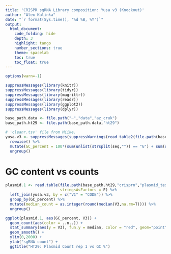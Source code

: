 ```yaml
---
title: 'CRISPR sgRNA Library composition: Yusa v3 (Knockout)'
author: "Alex Kalinka"
date: "`r format(Sys.time(), '%d %B, %Y')`"
output:
  html_document:
    code_folding: hide
    depth: 3
    highlight: tango
    number_sections: true
    theme: spacelab
    toc: true
    toc_float: true
---
```



```r
options(warn=-1)

suppressMessages(library(knitr))
suppressMessages(library(tidyr))
suppressMessages(library(magrittr))
suppressMessages(library(readr))
suppressMessages(library(ggplot2))
suppressMessages(library(dplyr))

base_path.data <- file.path("~","data","az_cruk")
base_path.ht29 <- file.path(base_path.data,"ht29")

# 'cleanr.tsv' file from Miike.
yusa.v3 <- suppressMessages(suppressWarnings(read_table2(file.path(base_path.data,"cleanr.tsv")))) %>%
  rowwise() %>%
  mutate(GC_percent = 100*(sum(unlist(strsplit(seq,"")) == "G") + sum(unlist(strsplit(seq,"")) == "C"))/20) %>%
  ungroup()

```

# GC content vs counts

```r
plasmid.1 <- read.table(file.path(base_path.ht29,"crisprn","plasmid_test","counts","Plasmid_AZ_1.s_1.counts"),
                        stringsAsFactors = F) %>%
  left_join(yusa.v3, by = c("V1" = "CODE")) %>%
  group_by(GC_percent) %>%
  mutate(median_count = as.integer(round(median(V3,na.rm=T)))) %>%
  ungroup()

ggplot(plasmid.1, aes(GC_percent, V3)) +
  geom_count(aes(color = ..n..)) +
  stat_summary(aes(y = V3), fun.y = median, color = "red", geom="point") +
  geom_smooth() +
  ylim(0,2000) +
  ylab("sgRNA count") +
  ggtitle("HT29: Plasmid Count rep 1 vs GC %")

```



